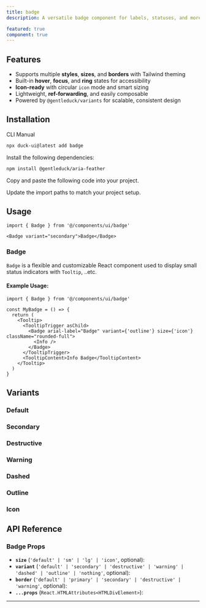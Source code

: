 ```yaml
---
title: badge
description: A versatile badge component for labels, statuses, and more.

featured: true
component: true
---
```


<ComponentPreview
  name="badge-1"
  description="A badge component"
/>

## Features

- Supports multiple **styles**, **sizes**, and **borders** with Tailwind theming
- Built-in **hover**, **focus**, and **ring** states for accessibility
- **Icon-ready** with circular `icon` mode and smart sizing
- Lightweight, **ref-forwarding**, and easily composable
- Powered by `@gentleduck/variants` for scalable, consistent design

## Installation

<Tabs defaultValue="cli">

<TabsList>
  <TabsTrigger value="cli">CLI</TabsTrigger>
  <TabsTrigger value="manual">Manual</TabsTrigger>
</TabsList>
<TabsContent value="cli">

```bash
npx duck-ui@latest add badge
```

</TabsContent>

<TabsContent value="manual">

<Steps>

<Step>Install the following dependencies:</Step>

```bash
npm install @gentleduck/aria-feather
```

<Step>Copy and paste the following code into your project.</Step>

<ComponentSource name="badge" />

<Step>Update the import paths to match your project setup.</Step>

</Steps>

</TabsContent>

</Tabs>

## Usage

```tsx
import { Badge } from '@/components/ui/badge'
```

```tsx
<Badge variant="secondary">Badge</Badge>
```

### Badge

`Badge` is a flexible and customizable React component used to display small status indicators with
`Tooltip`, ..etc.

#### Example Usage:

```tsx {5, 12}
import { Badge } from '@/components/ui/badge'

const MyBadge = () => {
  return (
    <Tooltip>
      <TooltipTrigger asChild>
        <Badge arial-label="Badge" variant={'outline'} size={'icon'} className="rounded-full">
          <Info />
        </Badge>
      </TooltipTrigger>
      <TooltipContent>Info Badge</TooltipContent>
    </Tooltip>
  )
}
```

## Variants

### Default

<ComponentPreview
  name="badge-2"
  description="default badge"
/>

### Secondary 

<ComponentPreview
  name="badge-3"
  description="secondary badge"
/>

### Destructive

<ComponentPreview
  name="badge-4"
  description="destructive badge"
/>

### Warning

<ComponentPreview
  name="badge-5"
  description="warning badge"
/>

### Dashed

<ComponentPreview
  name="badge-6"
  description="dashed badge"
/>

### Outline

<ComponentPreview
  name="badge-7"
  description="outline badge"
/>

### Icon

<ComponentPreview
  name="badge-8"
  description="icon badge"
/>

## API Reference

### **Badge Props**

- **`size`** (`'default' | 'sm' | 'lg' | 'icon'`, optional):
- **`variant`** (`'default' | 'secondary' | 'destructive' | 'warning' | 'dashed' | 'outline' | 'nothing'`, optional):
- **`border`** (`'default' | 'primary' | 'secondary' | 'destructive' | 'warning'`, optional):
- **`...props`** (`React.HTMLAttributes<HTMLDivElement>`):

---

